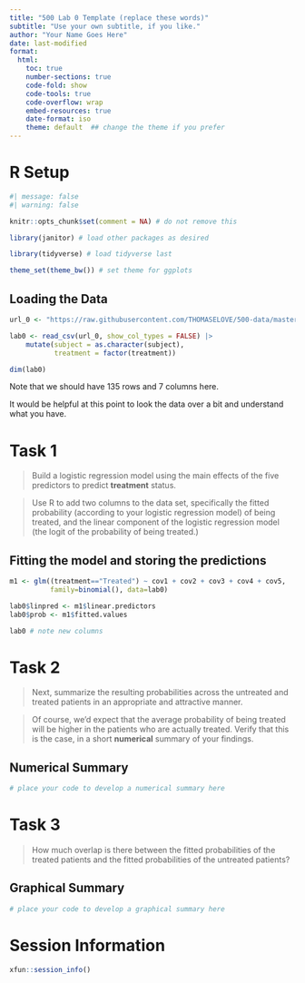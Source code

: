 ---
title: "500 Lab 0 Template (replace these words)"
subtitle: "Use your own subtitle, if you like."
author: "Your Name Goes Here"
date: last-modified
format: 
  html:
    toc: true
    number-sections: true
    code-fold: show
    code-tools: true
    code-overflow: wrap
    embed-resources: true
    date-format: iso
    theme: default  ## change the theme if you prefer
---

# R Setup {.unnumbered}

```{r}
#| message: false
#| warning: false

knitr::opts_chunk$set(comment = NA) # do not remove this

library(janitor) # load other packages as desired

library(tidyverse) # load tidyverse last

theme_set(theme_bw()) # set theme for ggplots
```

## Loading the Data {.unnumbered}

```{r}
url_0 <- "https://raw.githubusercontent.com/THOMASELOVE/500-data/master/data/lab0.csv"

lab0 <- read_csv(url_0, show_col_types = FALSE) |>
    mutate(subject = as.character(subject),
           treatment = factor(treatment))

dim(lab0)
```

Note that we should have 135 rows and 7 columns here.

It would be helpful at this point to look the data over a bit and understand what you have.

# Task 1

> Build a logistic regression model using the main effects of the five predictors to predict **treatment** status.

> Use R to add two columns to the data set, specifically the fitted probability (according to your logistic regression model) of being treated, and the linear component of the logistic regression model (the logit of the probability of being treated.)

## Fitting the model and storing the predictions

```{r}
m1 <- glm((treatment=="Treated") ~ cov1 + cov2 + cov3 + cov4 + cov5,
          family=binomial(), data=lab0)

lab0$linpred <- m1$linear.predictors
lab0$prob <- m1$fitted.values

lab0 # note new columns
```

# Task 2

> Next, summarize the resulting probabilities across the untreated and treated patients in an appropriate and attractive manner.

> Of course, we’d expect that the average probability of being treated will be higher in the patients who are actually treated. Verify that this is the case, in a short **numerical** summary of your findings.

## Numerical Summary

```{r}
# place your code to develop a numerical summary here
```


# Task 3

> How much overlap is there between the fitted probabilities of the treated patients and the fitted probabilities of the untreated patients?

## Graphical Summary

```{r}
# place your code to develop a graphical summary here
```


# Session Information

```{r}
xfun::session_info()
```

